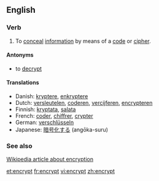 ==English==

===Verb===
{{en-verb}}
# To [[conceal]] [[information]] by means of a [[code]] or [[cipher]]. 

====Antonyms====
*to [[decrypt]]

====Translations====
*Danish: [[kryptere]], [[enkryptere]]
*Dutch: [[versleutelen]], [[coderen]], [[vercijferen]], [[encrypteren]]
*Finnish: [[kryptata]], [[salata]]
*French: [[coder]], [[chiffrer]], [[crypter]]
*German: [[verschlüsseln]]
*Japanese: [[暗号化する]] (angōka-suru)

===See also===
[[w:Encryption|Wikipedia article about encryption]]

[[et:encrypt]]
[[fr:encrypt]]
[[vi:encrypt]]
[[zh:encrypt]]